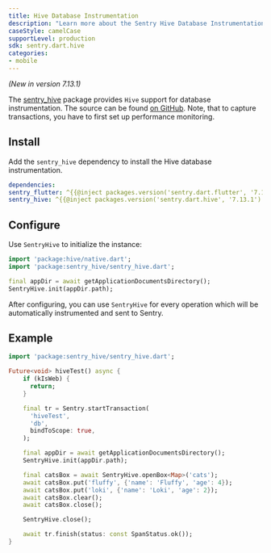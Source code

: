```yaml
---
title: Hive Database Instrumentation
description: "Learn more about the Sentry Hive Database Instrumentation for the Flutter SDK."
caseStyle: camelCase
supportLevel: production
sdk: sentry.dart.hive
categories:
- mobile
---
```


<Include name="feature-stage-beta.mdx" />

_(New in version 7.13.1)_

The [sentry_hive](https://pub.dev/packages/sentry_hive) package provides `Hive` support for database instrumentation. The source can be found [on GitHub](https://github.com/getsentry/sentry-dart/tree/main/hive). Note, that to capture transactions, you have to first <PlatformLink to="/performance/">set up performance monitoring</PlatformLink>.

## Install

Add the `sentry_hive` dependency to install the Hive database instrumentation.

```yml {filename:pubspec.yaml}
dependencies:
sentry_flutter: ^{{@inject packages.version('sentry.dart.flutter', '7.13.1') }}
sentry_hive: ^{{@inject packages.version('sentry.dart.hive', '7.13.1') }}
```

## Configure

Use `SentryHive` to initialize the instance:

```dart
import 'package:hive/native.dart';
import 'package:sentry_hive/sentry_hive.dart';

final appDir = await getApplicationDocumentsDirectory();
SentryHive.init(appDir.path);
```

After configuring, you can use `SentryHive` for every operation which will be automatically instrumented and sent to Sentry.

## Example

```dart
import 'package:sentry_hive/sentry_hive.dart';

Future<void> hiveTest() async {
    if (kIsWeb) {
      return;
    }

    final tr = Sentry.startTransaction(
      'hiveTest',
      'db',
      bindToScope: true,
    );

    final appDir = await getApplicationDocumentsDirectory();
    SentryHive.init(appDir.path);

    final catsBox = await SentryHive.openBox<Map>('cats');
    await catsBox.put('fluffy', {'name': 'Fluffy', 'age': 4});
    await catsBox.put('loki', {'name': 'Loki', 'age': 2});
    await catsBox.clear();
    await catsBox.close();

    SentryHive.close();

    await tr.finish(status: const SpanStatus.ok());
}
```
